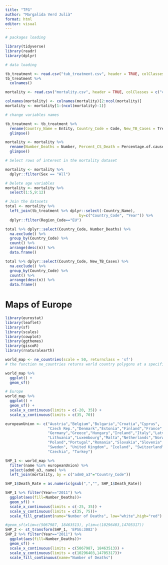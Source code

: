 ```yaml
---
title: "TFG"
author: "Margalida Verd Julià"
format: html
editor: visual
---
```

```r

# packages loading

library(tidyverse)
library(readr)
library(dplyr)

# data loading

tb_treatment <- read.csv("tub_treatment.csv", header = TRUE, colClasses = c("character", "character", "integer", "double", "double", "double"))
tb_treatment %>% 
  colnames()

mortality <- read.csv("mortality.csv", header = TRUE, colClasses = c("character","character","character","character","double","character","character","character","double","double","double","double"), row.names = NULL)

colnames(mortality) <- colnames(mortality)[2:ncol(mortality)]
mortality <- mortality[1:(ncol(mortality)-1)]

```

```r
# change variables names

tb_treatment <- tb_treatment %>% 
  rename(Country_Name = Entity, Country_Code = Code, New_TB_Cases = Treatment.success.rate..new.TB.cases, Treatment_MDR_TB = Treatment.success.rate.for.patients.treated.for.MDR.TB...., Treatment_XDR_TB = Treatment.success.rate..XDR.TB.cases  ) %>% 
  glimpse()

mortality <- mortality %>%  
  rename(Number_Deaths = Number, Percent_CS_Death = Percentage.of.cause.specific.deaths.out.of.total.deaths, Age_Death_Rate = Age.standardized.death.rate.per.100.000.standard.population, Death_Rate = Death.rate.per.100.000.population, Country_Name = Country.Name,Country_Code = Country.Code, Region_Code = Region.Code, Region_Name = Region.Name) %>% 
  glimpse()

```


```r
# Select rows of interest in the mortality dataset

mortality <- mortality %>% 
  dplyr::filter(Sex == "All") 

# Delete age variables
mortality <- mortality %>% 
  select(1:5,9:12)

```

```r
# Join the datasets
total <- mortality %>% 
  left_join(tb_treatment %>% dplyr::select(-Country_Name),
                                 by=c("Country_Code", "Year")) %>% 
  dplyr::filter(Region_Code=="EU")

```

```r

total %>% dplyr::select(Country_Code, Number_Deaths) %>% 
  na.exclude() %>%  
  group_by(Country_Code) %>% 
  count() %>% 
  arrange(desc(n)) %>% 
  data.frame()

total %>% dplyr::select(Country_Code, New_TB_Cases) %>% 
  na.exclude() %>%  
  group_by(Country_Code) %>% 
  count() %>% 
  arrange(desc(n)) %>% 
  data.frame()
```



# Maps of Europe

```r

library(eurostat)
library(leaflet)
library(sf)
library(scales)
library(cowplot)
library(ggthemes)
library(giscoR)
library(rnaturalearth)
```

```r
world_map <- ne_countries(scale = 50, returnclass = 'sf')
# the function ne_countries returns world country polygons at a specified scale
```

```r
world_map %>% 
  ggplot() +
  geom_sf() 
```

```r
# Europe
world_map %>% 
  ggplot() +
  geom_sf() +
  scale_x_continuous(limits = c(-20, 35)) +
  scale_y_continuous(limits = c(35, 70))
```


```r
europeanUnion <- c("Austria","Belgium","Bulgaria","Croatia","Cyprus",
                   "Czech Rep.","Denmark","Estonia","Finland","France",
                   "Germany","Greece","Hungary","Ireland","Italy","Latvia",
                   "Lithuania","Luxembourg","Malta","Netherlands","Norway",
                   "Poland","Portugal","Romania","Slovakia","Slovenia","Spain",
                   "Sweden", "United Kingdom", "Iceland", "Switzerland",
                   "Czechia", "Turkey")

SHP_1 <- world_map %>%
  filter(name %in% europeanUnion) %>% 
  select(adm0_a3, name) %>% 
  left_join(mortality, by = c("adm0_a3"="Country_Code")) 

SHP_1$Death_Rate = as.numeric(gsub(",","", SHP_1$Death_Rate))
```

```r
SHP_1 %>% filter(Year=="2011") %>% 
  ggplot(aes(fill=Number_Deaths))+
  geom_sf() +
  scale_x_continuous(limits = c(-25, 35)) +
  scale_y_continuous(limits = c(35, 75))+
  scale_fill_gradient(name="Number of Deaths", low="white",high="red")
```

```r
#geom_sf(xlim=c(5067987, 18463513), ylim=c(10296403,14705317))
SHP_2 <- st_transform(SHP_1, 'EPSG:3082')
SHP_2 %>% filter(Year=="2011") %>% 
  ggplot(aes(fill=Number_Deaths))+
  geom_sf() +
  scale_x_continuous(limits = c(5067987, 18463513)) +
  scale_y_continuous(limits = c(10296403,14705317))+
  scale_fill_continuous(name="Number of Deaths")
```






